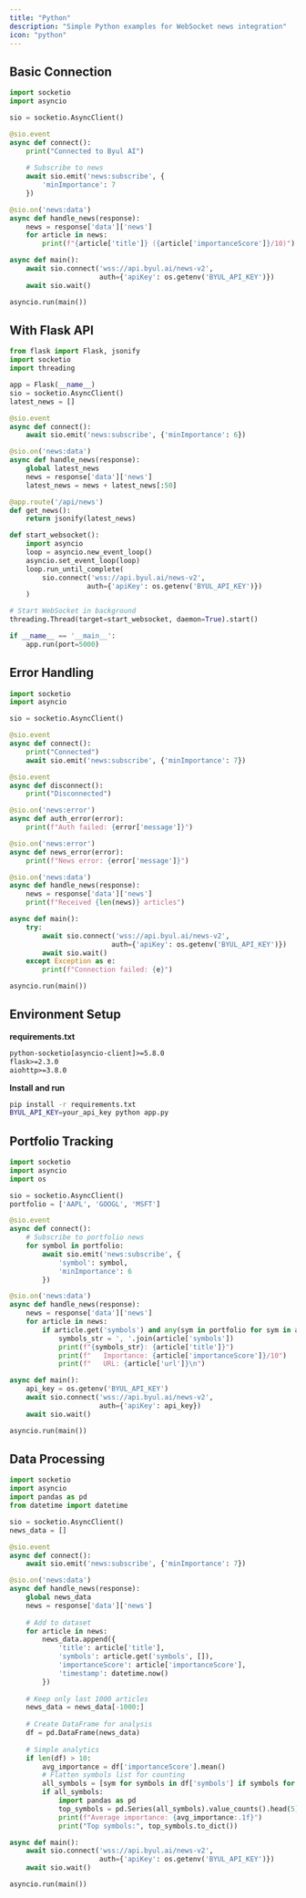 ```yaml
---
title: "Python"
description: "Simple Python examples for WebSocket news integration"
icon: "python"
---
```


## Basic Connection

```python
import socketio
import asyncio

sio = socketio.AsyncClient()

@sio.event
async def connect():
    print("Connected to Byul AI")
    
    # Subscribe to news
    await sio.emit('news:subscribe', {
        'minImportance': 7
    })

@sio.on('news:data')
async def handle_news(response):
    news = response['data']['news']
    for article in news:
        print(f"{article['title']} ({article['importanceScore']}/10)")

async def main():
    await sio.connect('wss://api.byul.ai/news-v2', 
                      auth={'apiKey': os.getenv('BYUL_API_KEY')})
    await sio.wait()

asyncio.run(main())
```

## With Flask API

```python
from flask import Flask, jsonify
import socketio
import threading

app = Flask(__name__)
sio = socketio.AsyncClient()
latest_news = []

@sio.event
async def connect():
    await sio.emit('news:subscribe', {'minImportance': 6})

@sio.on('news:data')  
async def handle_news(response):
    global latest_news
    news = response['data']['news']
    latest_news = news + latest_news[:50]

@app.route('/api/news')
def get_news():
    return jsonify(latest_news)

def start_websocket():
    import asyncio
    loop = asyncio.new_event_loop()
    asyncio.set_event_loop(loop)
    loop.run_until_complete(
        sio.connect('wss://api.byul.ai/news-v2',
                   auth={'apiKey': os.getenv('BYUL_API_KEY')})
    )

# Start WebSocket in background
threading.Thread(target=start_websocket, daemon=True).start()

if __name__ == '__main__':
    app.run(port=5000)
```

## Error Handling

```python
import socketio
import asyncio

sio = socketio.AsyncClient()

@sio.event
async def connect():
    print("Connected")
    await sio.emit('news:subscribe', {'minImportance': 7})

@sio.event
async def disconnect():
    print("Disconnected")

@sio.on('news:error')
async def auth_error(error):
    print(f"Auth failed: {error['message']}")

@sio.on('news:error')
async def news_error(error):
    print(f"News error: {error['message']}")

@sio.on('news:data')
async def handle_news(response):
    news = response['data']['news']
    print(f"Received {len(news)} articles")

async def main():
    try:
        await sio.connect('wss://api.byul.ai/news-v2',
                         auth={'apiKey': os.getenv('BYUL_API_KEY')})
        await sio.wait()
    except Exception as e:
        print(f"Connection failed: {e}")

asyncio.run(main())
```

## Environment Setup

**requirements.txt**
```txt
python-socketio[asyncio-client]>=5.8.0
flask>=2.3.0
aiohttp>=3.8.0
```

**Install and run**
```bash
pip install -r requirements.txt
BYUL_API_KEY=your_api_key python app.py
```

## Portfolio Tracking

```python
import socketio
import asyncio
import os

sio = socketio.AsyncClient()
portfolio = ['AAPL', 'GOOGL', 'MSFT']

@sio.event
async def connect():
    # Subscribe to portfolio news
    for symbol in portfolio:
        await sio.emit('news:subscribe', {
            'symbol': symbol,
            'minImportance': 6
        })

@sio.on('news:data')
async def handle_news(response):
    news = response['data']['news']
    for article in news:
        if article.get('symbols') and any(sym in portfolio for sym in article['symbols']):
            symbols_str = ', '.join(article['symbols'])
            print(f"{symbols_str}: {article['title']}")
            print(f"   Importance: {article['importanceScore']}/10")
            print(f"   URL: {article['url']}\n")

async def main():
    api_key = os.getenv('BYUL_API_KEY')
    await sio.connect('wss://api.byul.ai/news-v2', 
                      auth={'apiKey': api_key})
    await sio.wait()

asyncio.run(main())
```

## Data Processing

```python
import socketio
import asyncio
import pandas as pd
from datetime import datetime

sio = socketio.AsyncClient()
news_data = []

@sio.event
async def connect():
    await sio.emit('news:subscribe', {'minImportance': 7})

@sio.on('news:data')
async def handle_news(response):
    global news_data
    news = response['data']['news']
    
    # Add to dataset
    for article in news:
        news_data.append({
            'title': article['title'],
            'symbols': article.get('symbols', []),
            'importanceScore': article['importanceScore'],
            'timestamp': datetime.now()
        })
    
    # Keep only last 1000 articles
    news_data = news_data[-1000:]
    
    # Create DataFrame for analysis
    df = pd.DataFrame(news_data)
    
    # Simple analytics
    if len(df) > 10:
        avg_importance = df['importanceScore'].mean()
        # Flatten symbols list for counting
        all_symbols = [sym for symbols in df['symbols'] if symbols for sym in symbols]
        if all_symbols:
            import pandas as pd
            top_symbols = pd.Series(all_symbols).value_counts().head(5)
            print(f"Average importance: {avg_importance:.1f}")
            print("Top symbols:", top_symbols.to_dict())

async def main():
    await sio.connect('wss://api.byul.ai/news-v2',
                      auth={'apiKey': os.getenv('BYUL_API_KEY')})
    await sio.wait()

asyncio.run(main())
```